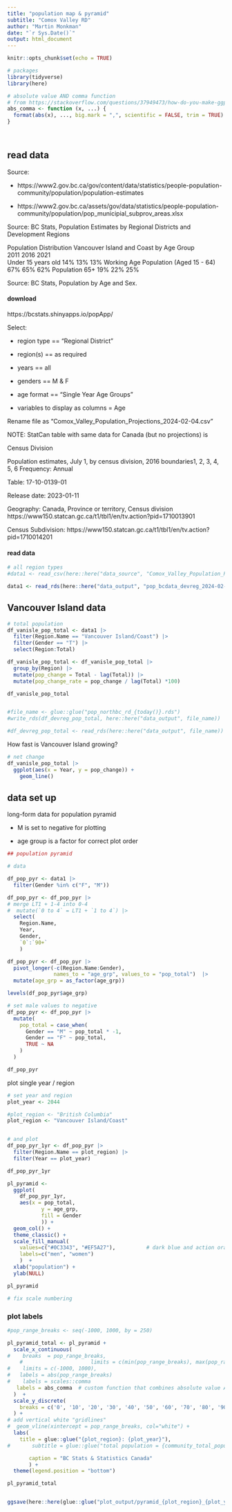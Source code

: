 ```yaml
---
title: "population map & pyramid"
subtitle: "Comox Valley RD"
author: "Martin Monkman"
date: "`r Sys.Date()`"
output: html_document
---
```


```r
knitr::opts_chunk$set(echo = TRUE)

# packages
library(tidyverse)
library(here)

# absolute value AND comma function
# from https://stackoverflow.com/questions/37949473/how-do-you-make-ggplot-labels-use-both-labels-abs-and-labels-comma
abs_comma <- function (x, ...) {
  format(abs(x), ..., big.mark = ",", scientific = FALSE, trim = TRUE)
}




```

## read data

Source:

-   https://www2.gov.bc.ca/gov/content/data/statistics/people-population-community/population/population-estimates

-   https://www2.gov.bc.ca/assets/gov/data/statistics/people-population-community/population/pop_municipial_subprov_areas.xlsx

Source: BC Stats, Population Estimates by Regional Districts and Development Regions

Population Distribution Vancouver Island and Coast by Age Group\
2011 2016 2021\
Under 15 years old 14% 13% 13% Working Age Population (Aged 15 - 64) 67% 65% 62% Population 65+ 19% 22% 25%

Source: BC Stats, Population by Age and Sex.

#### download

https://bcstats.shinyapps.io/popApp/

Select:

-   region type == "Regional District"

-   region(s) == as required

-   years == all

-   genders == M & F

-   age format == "Single Year Age Groups"

-   variables to display as columns = Age

Rename file as "Comox_Valley_Population_Projections_2024-02-04.csv"


NOTE: StatCan table with same data for Canada (but no projections) is 

Census Division

Population estimates, July 1, by census division, 2016 boundaries1, 2, 3, 4, 5, 6
Frequency: Annual

Table: 17-10-0139-01

Release date: 2023-01-11

Geography: Canada, Province or territory, Census division
https://www150.statcan.gc.ca/t1/tbl1/en/tv.action?pid=1710013901

Census Subdivision: https://www150.statcan.gc.ca/t1/tbl1/en/tv.action?pid=1710014201


#### read data


```r
# all region types
#data1 <- read_csv(here::here("data_source", "Comox_Valley_Population_Projections_5yr_2024-02-04.csv"))

data1 <- read_rds(here::here("data_output", "pop_bcdata_devreg_2024-02-04.rds"))

```

## Vancouver Island data

```r

# total population
df_vanisle_pop_total <- data1 |> 
  filter(Region.Name == "Vancouver Island/Coast") |> 
  filter(Gender == "T") |> 
  select(Region:Total)

df_vanisle_pop_total <- df_vanisle_pop_total |> 
  group_by(Region) |> 
  mutate(pop_change = Total - lag(Total)) |> 
  mutate(pop_change_rate = pop_change / lag(Total) *100)

df_vanisle_pop_total


#file_name <- glue::glue("pop_northbc_rd_{today()}.rds")
#write_rds(df_devreg_pop_total, here::here("data_output", file_name))

#df_devreg_pop_total <- read_rds(here::here("data_output", file_name))


```

How fast is Vancouver Island growing?

```r
# net change
df_vanisle_pop_total |> 
  ggplot(aes(x = Year, y = pop_change)) + 
    geom_line()


```


## data set up

long-form data for population pyramid

* M is set to negative for plotting

* age group is a factor for correct plot order

```r

## population pyramid

# data

df_pop_pyr <- data1 |> 
  filter(Gender %in% c("F", "M")) 

df_pop_pyr <- df_pop_pyr |> 
# merge LT1 + 1-4 into 0-4
#  mutate(`0 to 4` = LT1 + `1 to 4`) |> 
  select(
    Region.Name,
    Year,
    Gender,
    `0`:`90+`
    )  

df_pop_pyr <- df_pop_pyr |> 
  pivot_longer(-c(Region.Name:Gender),
               names_to = "age_grp", values_to = "pop_total")  |> 
  mutate(age_grp = as_factor(age_grp))

levels(df_pop_pyr$age_grp)

# set male values to negative
df_pop_pyr <- df_pop_pyr |> 
  mutate(
    pop_total = case_when(
      Gender == "M" ~ pop_total * -1,
      Gender == "F" ~ pop_total,
      TRUE ~ NA
    )
  )

df_pop_pyr

```


plot single year / region

```r
# set year and region
plot_year <- 2044

#plot_region <- "British Columbia"
plot_region <- "Vancouver Island/Coast"


# and plot
df_pop_pyr_1yr <- df_pop_pyr |> 
  filter(Region.Name == plot_region) |> 
  filter(Year == plot_year)

df_pop_pyr_1yr

```


```r
pl_pyramid <-  
  ggplot(
    df_pop_pyr_1yr,
    aes(x = pop_total,
           y = age_grp,
           fill = Gender
           )) + 
  geom_col() +
  theme_classic() +
  scale_fill_manual(
    values=c("#0C3343", "#EF5A27"),          # dark blue and action orange
    labels=c("men", "women")
    )  +
  xlab("population") +
  ylab(NULL)

pl_pyramid

# fix scale numbering
```


### plot labels



```r
#pop_range_breaks <- seq(-1000, 1000, by = 250)

pl_pyramid_total <- pl_pyramid +
  scale_x_continuous(
#    breaks  = pop_range_breaks,
    #                      limits = c(min(pop_range_breaks), max(pop_range_breaks)),
#    limits = c(-1000, 1000),
#   labels = abs(pop_range_breaks)
#    labels = scales::comma
   labels = abs_comma  # custom function that combines absolute value AND commas
  )  +
  scale_y_discrete(
    breaks = c('0', '10', '20', '30', '40', '50', '60', '70', '80', '90+')
  ) +
# add vertical white "gridlines"
#  geom_vline(xintercept = pop_range_breaks, col="white") +
  labs(
    title = glue::glue("{plot_region}: {plot_year}"),
#       subtitle = glue::glue("total population = {community_total_population}"),

       caption = "BC Stats & Statistics Canada"
       ) +
  theme(legend.position = "bottom")

pl_pyramid_total


ggsave(here::here(glue::glue("plot_output/pyramid_{plot_region}_{plot_year}_population.jpg")))

```

